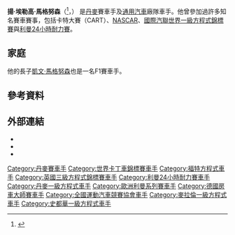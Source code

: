 {{expand|time=2015-01-31T13:59:25+00:00}}
{{Infobox racing driver
| name        = 揚·馬格努森<br>Jan Magnussen
| image       = Jan Magnussen cropped.jpg
| caption     = 馬格努森，攝於2009年1月
| nationality = {{flagicon|Denmark}} [[丹麥|丹麥]]
| birth_name  = 揚·埃勒高·馬格努森<br>（Jan Ellegaard Magnussen）
| birth_date  = {{birth date and age|1973|7|4|df=y}}
| birth_place = [[丹麥|丹麥]][[羅斯基勒|羅斯基勒]]
| titles      =
| awards      =
| module1     =
  {{Infobox F1 driver|subbox=yes
  | Years = {{F1|1995}}、{{F1|1997}}－{{F1|1998}}
  | Team(s) = [[麥拉倫車隊|麥拉倫]]、[[史都華車隊|史都華]]
  | Races = 25
  | Championships = 0
  | Wins = 0
  | Podiums = 0
  | Poles = 0
  | Fastest laps = 0
  | Points = 1
  | First race = [[1995年太平洋大獎賽|1995年太平洋大獎賽]]
  | First win = 
  | Last win = 
  | Last race = [[1998年加拿大大獎賽|1998年加拿大大獎賽]]
  }}
| module2     =
  {{Infobox Le Mans driver|subbox=yes
  | Years = 1999年－
  | Team(s) = Panoz、[[Audi|Audi]] Sport Japan Team Goh、Corvette Racing
  | Best Finish = 第4（2003、2006年）
  | Class Wins = 4（2004、2005、2006、2009年）
  }}
}}

'''揚·埃勒高·馬格努森'''（{{lang-da|Jan Ellegaard Magnussen}}<ref>{{cite web|url=http://reocities.com/MotorCity/show/2635/magnuhot.html|title=Hot Seatwith Jan Magnussen|work=ReoCities|accessdate=2015-01-31|archive-url=https://web.archive.org/web/20140201210304/http://reocities.com/MotorCity/show/2635/magnuhot.html|archive-date=2014-02-01|dead-url=yes}}</ref>，{{bd|1973年|7月4日}}） 是[[丹麥|丹麥]]賽車手及[[通用汽車|通用汽車]]廠隊車手。他曾參加過許多知名賽車賽事，包括卡特大賽（CART）、[[NASCAR|NASCAR]]、[[國際汽聯世界一級方程式錦標賽|國際汽聯世界一級方程式錦標賽]]與[[利曼24小時耐力賽|利曼24小時耐力賽]]。

==家庭==
他的長子[[凱文·馬格努森|凱文·馬格努森]]也是一名F1賽車手。

==參考資料==
{{reflist}}

==外部連結==
* {{Official website|1=http://www.janmagnussen.com/}}
* {{Racing-Reference driver|Jan_Magnussen}}
* {{DriverDB车手数据|jan-magnussen}}

{{DEFAULTSORT:Magnussen, Jan}}

[[Category:丹麥賽車手|Category:丹麥賽車手]]
[[Category:世界卡丁車錦標賽車手|Category:世界卡丁車錦標賽車手]]
[[Category:福特方程式車手|Category:福特方程式車手]]
[[Category:英國三級方程式錦標賽車手|Category:英國三級方程式錦標賽車手]]
[[Category:利曼24小時耐力賽車手|Category:利曼24小時耐力賽車手]]
[[Category:丹麥一級方程式車手|Category:丹麥一級方程式車手]]
[[Category:歐洲利曼系列賽車手|Category:歐洲利曼系列賽車手]]
[[Category:德國房車大師賽車手|Category:德國房車大師賽車手]]
[[Category:全國運動汽車競賽協會車手|Category:全國運動汽車競賽協會車手]]
[[Category:麥拉倫一級方程式車手|Category:麥拉倫一級方程式車手]]
[[Category:史都華一級方程式車手|Category:史都華一級方程式車手]]